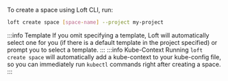 To create a space using Loft CLI, run:
```bash
loft create space [space-name] --project my-project
```

:::info Template
If you omit specifying a template, Loft will automatically select one for you (if there is a default template in the project specified) or prompt you to select a template.
:::
:::info Kube-Context
Running `loft create space` will automatically add a kube-context to your kube-config file, so you can immediately run `kubectl` commands right after creating a space.
:::
